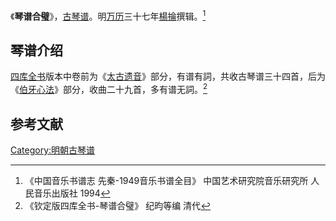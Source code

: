 《'''琴谱合璧'''》，[[古琴谱|古琴谱]]。明[[万历|万历]]三十七年[[楊掄|楊掄]]撰辑。<ref>《中国音乐书谱志 先秦-1949音乐书谱全目》 中国艺术研究院音乐研究所 人民音乐出版社 1994 </ref>

==琴谱介绍==

[[四库全书|四库全书]]版本中卷前为《[[楊掄太古遺音|太古遗音]]》部分，有谱有詞，共收古琴谱三十四首，后为《[[伯牙心法|伯牙心法]]》部分，收曲二十九首，多有谱无詞。<ref>《钦定版四库全书-琴谱合璧》 纪昀等编 清代</ref>

==参考文献==

[[Category:明朝古琴谱|Category:明朝古琴谱]]